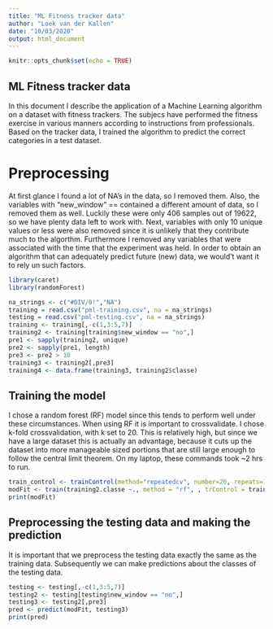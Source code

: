 ---
title: "ML Fitness tracker data"
author: "Loek van der Kallen"
date: "10/03/2020"
output: html_document
---

```{r setup, include=FALSE}
knitr::opts_chunk$set(echo = TRUE)
```

## ML Fitness tracker data

In this document I describe the application of a Machine Learning algorithm on a dataset with fitness trackers. The subjecs have performed the fitness exercise in various manners according to instructions from professionals. Based on the tracker data, I trained the algorithm to predict the correct categories in a test dataset.

# Preprocessing

At first glance I found a lot of NA's in the data, so I removed them. Also, the variables with "new_window" == contained a different amount of data, so I removed them as well. Luckily these were only 406 samples out of 19622, so we have plenty data left to work with. Next, variables with only 10 unique values or less were also removed since it is unlikely that they contribute much to the algorthm. Furthermore I removed any variables that were associated with the time that the experiment was held. In order to obtain an algorithm that can adequately predict future (new) data, we would't want it to rely un such factors. 


```{r}
library(caret)
library(randomForest)

na_strings <- c("#DIV/0!","NA")
training = read.csv("pml-training.csv", na = na_strings)
testing = read.csv("pml-testing.csv", na = na_strings)
training <- training[,-c(1,3:5,7)]
training2 <- training[training$new_window == "no",]
pre1 <- sapply(training2, unique)
pre2 <- sapply(pre1, length)
pre3 <- pre2 > 10
training3 <- training2[,pre3]
training4 <- data.frame(training3, training2$classe)
```

## Training the model

I chose a random forest (RF) model since this tends to perform well under these circumstances. When using RF it is important to crossvalidate. I chose k-fold crossvalidation, with k set to 20. This is relatively high, but since we have a large dataset this is actually an advantage, because it cuts up the dataset into more manageable sized portions that are still large enough to follow the central limit theorem. On my laptop, these commands took ~2 hrs to run. 

```{r}
train_control <- trainControl(method="repeatedcv", number=20, repeats=1)
modFit <- train(training2.classe ~., method = "rf", , trControl = train_control, data = training4)
print(modFit)
```

## Preprocessing the testing data and making the prediction

It is important that we preprocess the testing data exactly the same as the training data. Subsequently we can make predictions about the classes of the testing data. 

```{r}
testing <- testing[,-c(1,3:5,7)]
testing2 <- testing[testing$new_window == "no",]
testing3 <- testing2[,pre3]
pred <- predict(modFit, testing3)
print(pred)
```


